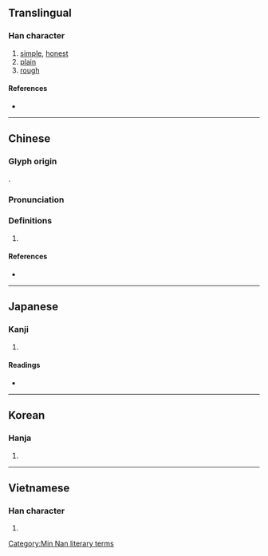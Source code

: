 {{character info/new}}
{{also|朴}}
==Translingual==

===Han character===
{{Han char|rn=75|rad=木|as=12|sn=16|four=42934|canj=DTCO|ids=⿰木菐}}

# [[simple]], [[honest]]
# [[plain]]
# [[rough]]

====References====
* {{Han ref|kx=0551.280|dkj=15495|dj=0940.030|hdz=21291.040|uh=6A38|ud=27192|bh=BEEB|bd=48875}}

----

==Chinese==
{{zh-forms|s=朴}}

===Glyph origin===
{{Han etym}}
{{Han compound|木|菐|c1=s|c2=p|t1=wood|ls=psc}}.

===Pronunciation===
{{zh-pron
|m=樸
|c=buk6,pok3
|h=
|mn=phoh/phok
|mn_note=phoh - vernacular, phok - literary
|w=
|mc=y
|oc=y
|ma=
|cat=a
}}

===Definitions===
{{zh-hanzi}}

# {{rfdef|lang=zh}}

====References====
* {{R:nan:thcwdq}}

----

==Japanese==

===Kanji===
{{ja-kanji|grade=|rs=木12}}

# {{defn|lang=ja|sort=木12}}

====Readings====
* {{ja-readings|on=[[ぼく]] (boku), [[はく]] (haku), [[ほく]] (hoku)|kun=[[きじ]] (kiji), [[あらき]] (araki), [[すなお]] (sunao)}}

----

==Korean==

===Hanja===
{{ko-hanja|hangeul=[[복]], [[박]]|eumhun=|rv=bok, bak|mr=pok, pak|y=pok, pak}}

# {{defn|lang=ko|sort=木12}}

----

==Vietnamese==

===Han character===
{{vi-hantu|[[phác]], [[bốc]]|rs=木12}}

# {{defn|lang=vi|sort=木12}}

[[Category:Min Nan literary terms]]